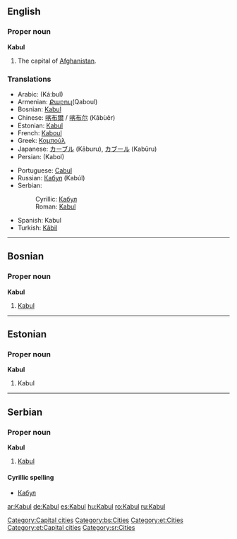 {{wikipedia}}
{{see|kabul}}
==English==

===Proper noun===
'''Kabul'''
# The capital of [[Afghanistan]].

===Translations===
{{top}}
*Arabic: {{ARchar|[[كابل]]}} (Ká:bul)
*Armenian: [[Քաբուլ ]](Qaboul)
*Bosnian: [[Kabul#Bosnian|Kabul]] {{m}}
*Chinese: [[喀布爾]] / [[喀布尔]] (Kābùěr)
*Estonian: [[#Estonian|Kabul]]
*French: [[Kaboul]]
*Greek: [[Καμπούλ]]
*Japanese: [[カーブル]] (Kāburu), [[カブール]] (Kabūru)
*Persian: {{FAchar|[[كابل]]}} (Kabol)
{{mid}}
*Portuguese: [[Cabul]] {{m}}
*Russian: [[Кабул]] (Kabúl) {{m}}
*Serbian:
*:Cyrillic: [[Кабул#Serbian|Кабул]] {{m}}
*:Roman: [[Kabul#Serbian|Kabul]] {{m}}
*Spanish: Kabul {{m}}
*Turkish: [[Kâbil]]
{{bottom}}

[[Category:Capital cities]]


----

==Bosnian==

===Proper noun===
'''Kabul''' {{m}}
#[[Kabul#English|Kabul]]

[[Category:bs:Cities]]
----
==Estonian==
===Proper noun===
'''Kabul'''

# Kabul

[[Category:et:Cities]]
[[Category:et:Capital cities]]

----
==Serbian==

===Proper noun===
'''Kabul''' {{m}}
#[[Kabul#English|Kabul]]

====Cyrillic spelling====
*[[Кабул#Serbian|Кабул]]

[[Category:sr:Cities]]

[[ar:Kabul]]
[[de:Kabul]]
[[es:Kabul]]
[[hu:Kabul]]
[[ro:Kabul]]
[[ru:Kabul]]
